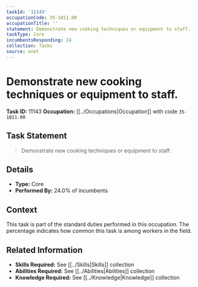 ```yaml
---
taskId: '11143'
occupationCode: 35-1011.00
occupationTitle: ''
statement: Demonstrate new cooking techniques or equipment to staff.
taskType: Core
incumbentsResponding: 24
collection: Tasks
source: onet
---
```

# Demonstrate new cooking techniques or equipment to staff.

**Task ID:** 11143
**Occupation:** [[../Occupations|Occupation]] with code `35-1011.00`

## Task Statement

> Demonstrate new cooking techniques or equipment to staff.

## Details

- **Type:** Core
- **Performed By:** 24.0% of incumbents

## Context

This task is part of the standard duties performed in this occupation. The percentage indicates how common this task is among workers in the field.

## Related Information

- **Skills Required:** See [[../Skills|Skills]] collection
- **Abilities Required:** See [[../Abilities|Abilities]] collection
- **Knowledge Required:** See [[../Knowledge|Knowledge]] collection
